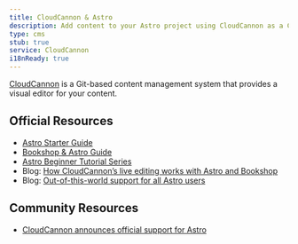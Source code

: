 ```yaml
---
title: CloudCannon & Astro
description: Add content to your Astro project using CloudCannon as a CMS
type: cms
stub: true
service: CloudCannon
i18nReady: true
---
```


[CloudCannon](https://cloudcannon.com) is a Git-based content management system that provides a visual editor for your content.

## Official Resources

- [Astro Starter Guide](https://cloudcannon.com/documentation/guides/astro-starter-guide/)
- [Bookshop & Astro Guide](https://cloudcannon.com/documentation/guides/bookshop-astro-guide/)
- [Astro Beginner Tutorial Series](https://cloudcannon.com/tutorials/astro-beginners-tutorial-series/)
- Blog: [How CloudCannon’s live editing works with Astro and Bookshop](https://cloudcannon.com/blog/how-cloudcannons-live-editing-works-with-astro-and-bookshop/)
- Blog: [Out-of-this-world support for all Astro users](https://cloudcannon.com/blog/out-of-this-world-support-for-all-astro-users/)

## Community Resources 

- [CloudCannon announces official support for Astro](https://astro.build/blog/astro-cloudcannon-support/)

